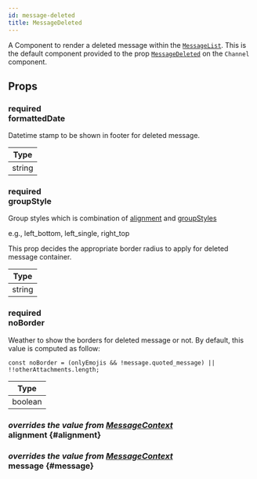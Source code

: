 ```yaml
---
id: message-deleted
title: MessageDeleted
---
```



A Component to render a deleted message within the [`MessageList`](./message_list.mdx).
This is the default component provided to the prop [`MessageDeleted`](../core-components/channel.mdx#messagedeleted) on the `Channel` component.

## Props

### <div class="label required">required</div> **formattedDate**

Datetime stamp to be shown in footer for deleted message.

| Type |
| - |
| string |

### <div class="label required">required</div> **groupStyle**

Group styles which is combination of [alignment](../contexts/message_context.mdx#alignment) and [groupStyles](../contexts/message_context.mdx#groupstyles)

e.g., left_bottom, left_single, right_top

This prop decides the appropriate border radius to apply for deleted message container.

| Type |
| - |
| string |

### <div class="label required">required</div> **noBorder**

Weather to show the borders for deleted message or not. By default, this value is computed as follow:

```tsx
const noBorder = (onlyEmojis && !message.quoted_message) || !!otherAttachments.length;
```

| Type |
| - |
| boolean |

<!-- ### <div class="label required">required</div> **onLayout** -->

### <div class="label description">_overrides the value from [MessageContext](../contexts/message_context.mdx#alignment)_</div> alignment {#alignment}

<Alignment />

### <div class="label description">_overrides the value from [MessageContext](../contexts/message_context.mdx#message)_</div> message {#message}

<MessageProp />